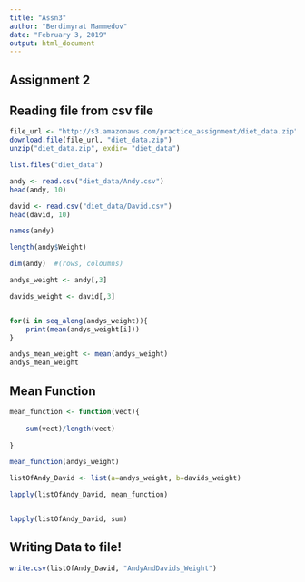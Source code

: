 ```yaml
---
title: "Assn3"
author: "Berdimyrat Mammedov"
date: "February 3, 2019"
output: html_document
---
```



## Assignment 2




## Reading file from csv file


```r
file_url <- "http://s3.amazonaws.com/practice_assignment/diet_data.zip"
download.file(file_url, "diet_data.zip")
unzip("diet_data.zip", exdir= "diet_data")

```


```r

list.files("diet_data")

```

```r

andy <- read.csv("diet_data/Andy.csv")
head(andy, 10)

david <- read.csv("diet_data/David.csv")
head(david, 10)

```



```r
names(andy) 

length(andy$Weight)

dim(andy)  #(rows, coloumns)

andys_weight <- andy[,3]

davids_weight <- david[,3]



```
```r


for(i in seq_along(andys_weight)){
    print(mean(andys_weight[i]))
}

andys_mean_weight <- mean(andys_weight)
andys_mean_weight


```
## Mean Function 

```r

mean_function <- function(vect){
    
    sum(vect)/length(vect)
    
}

mean_function(andys_weight)

```


```r
listOfAndy_David <- list(a=andys_weight, b=davids_weight)

lapply(listOfAndy_David, mean_function)


lapply(listOfAndy_David, sum)

```
## Writing Data to file!
```r
write.csv(listOfAndy_David, "AndyAndDavids_Weight")

```

